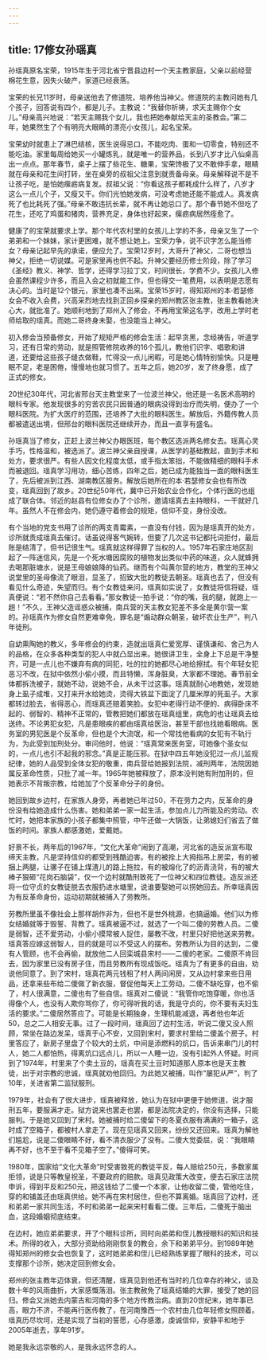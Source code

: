 ```yaml
---
---
---
```

title: 17修女孙瑶真
---




孙瑶真原名宝荣，1915年生于河北省宁晋县边村一个天主教家庭，父亲以前经营棉花生意，因失火破产，家道已经衰落。

宝荣的长兄11岁时，母亲送他去了修道院，培养他当神父。修道院的主教问她有几个孩子，回答说有四个，都是儿子。主教说：“我替你祈祷，求天主赐你个女儿。”母亲高兴地说：“若天主赐我个女儿，我也把她奉献给天主的圣教会。”第二年，她果然生了个有明亮大眼睛的漂亮小女孩儿，起名宝荣。

宝荣幼时就患上了淋巴结核，医生说得忌口，不能吃肉、蛋和一切零食，特别还不能吃油。家里每周给她买一小罐炼乳，就是唯一的营养品，长到八岁才比八仙桌高出一点点。那年春节，桌子上摆了些花生、糖果，宝荣馋极了又不敢伸手拿，眼睛就在母亲和花生间打转，坐在桌旁的叔祖父注意到就责备母亲。母亲解释说不是不让孩子吃，是怕她瘰疬病复发。叔祖父说：“你看这孩子都耗成什么样了，八岁才这么一点儿个子，又瘦又干。你们光怕她发病，可没考虑她还能不能成人。真发病死了也比耗死了强。”母亲不敢违抗长辈，就不再让她忌口了。那个春节她不但吃了花生，还吃了鸡蛋和猪肉，营养充足，身体也好起来，瘰疬病居然痊愈了。

健康了的宝荣就要求上学。那个年代农村里的女孩儿上学的不多，母亲又生了一个弟弟和一个妹妹，家计更困难，就不想让她上。宝荣力争，说不识字怎么能当修女？母亲记起早先的承诺，便应允了。宝荣12岁时，大哥升了神父，二哥也想当神父，拒绝一切说媒。可是家里再也供不起。升神父要经历修士阶段，除了学习《圣经》教义、神学、哲学，还得学习拉丁文，时间很长，学费不少。女孩儿入修会虽然课程少许多，而且入会之初就能工作，但也得交一笔费用，以表明是志愿有决心的。当时是12个银元，家里也凑不出来。宝荣15岁时，得知郑州的本·若瑟修女会不收入会费，兴高采烈地去找到正回乡探亲的郑州教区张主教，张主教看她决心大，就批准了。她顺利地到了郑州入了修会，不再用宝荣这名字，改用上学时老师给取的瑶真。而她二哥终身未娶，也没能当上神父。

初入修会当预备修女，开始了规矩严格的修会生活：起早贪黑，念经祷告，听道学习，还有日常的劳动，就是照管修院收养的16个孤儿，教他们识字、唱歌和讲道，还要给这些孩子缝衣做鞋，忙得没一点儿闲暇，可是她心情特别愉快。只是睡眠不足，老是困倦，慢慢地也就习惯了。五年之后，她20岁，发了终身愿，成了正式的修女。

20世纪30年代，河北省邢台天主教堂来了一位波兰神父，他还是一名医术高明的眼科专家。他发现很多的穷苦农民只因普通的眼病没得到治疗而失明，便办了一个眼科医院。为扩大医疗的范围，还培养了大批的眼科医生。解放后，外籍传教人员都被遣送出境，但邢台的眼科医院还继续开办，而且一直享有盛名。

孙瑶真当了修女，正赶上波兰神父办眼医班，每个教区选派两名修女去。瑶真心灵手巧，性格温和，被选派了。波兰神父亲自授课，从医学的基础教起，直到手术和处方，要求很严。有些人因文化程度太低，或手指太笨拙，不能做精细的眼科手术而被退回。瑶真学习用功，细心苦练，四年之后，她已成为能独当一面的眼科医生了，先后被派到江西、湖南教区服务。解放后她所在的本·若瑟修女会也有所改变，瑶真回到了故乡。20世纪50年代，冀中已开始农业合作化，个体行医的也组成了联合体。邻近的赵县有位修女办了个诊所，邀请瑶真去主持眼科，一干就好几年。虽然人不在修会内，她仍遵守着修会的规矩，信仰不变，身份没改。

有个当地的党支书用了诊所的两支青霉素，一直没有付钱，因为是瑶真开的处方，诊所就责成瑶真去催讨。话虽说得客气婉转，但要了几次这书记都托词拒付，最后账是结清了，但书记很生气。瑶真就这样得罪了当权的人。1957年石家庄地区刮起了一阵迷信风，先是一个死水塘因腐败的植物发出类似中药的味道，众人就蜂拥去喝那脏塘水，说是王母娘娘降的仙药。继而有个叫黄尔营的地方，教堂的王神父说堂里的圣母像流了眼泪，显圣了，招致大批的教徒去朝圣。瑶真也去了，但没有看见什么奇迹，失望而归。有个女教徒来问，瑶真如实说了，女教徒将信将疑，瑶真便说：“若不然你自己去看看。”那女教徒一拍手说：“你的嘴，我的腿，就跑上一趟！”不久，王神父造谣惑众被捕，南兵营的天主教女犯差不多全是黄尔营一案的。孙瑶真作为修女自然更难幸免，罪名是“煽动群众朝圣，破坏农业生产”，判八年徒刑。

自幼熏陶她的教义，多年修会的约束，造就出瑶真仁爱宽厚、谨慎谦和、舍己为人的品格，在众多各种类型的犯人中就凸显出来。她很讲卫生，全身上下总是干净整齐，可是一点儿也不嫌弃有病的同犯，吐的拉的她都尽心地给擦拭。有个年轻女犯恶习不改，在狱中依然小偷小摸，而且特懒，浑身脏臭，大家都不理她。春节前全体都拆洗被子，就她不动，说她不会，从未干过这事。瑶真就耐心地教她，发现她身上虱子成堆，又打来开水给她烫，烫得大铁盆下面淀了几厘米厚的死虱子。大家都转过脸去，省得恶心，而瑶真还赔着笑脸。女犯中老得行动不便的、病得卧床不起的、弱智的、精神不正常的，管教把她们都放在瑶真组里，病危的也让瑶真去给送终。不论男犯女犯，凡是患眼疾的都由瑶真给医治，甚至干部也找她看眼病。医务室的男犯医是个反革命，但也是个大流氓，和一个常找他看病的女犯有不轨行为，为此受到加刑处分。审问他时，他说：“瑶真常来医务室，可她像个圣女似的，一点儿也引不起我的邪念。”真是正能压邪。在狱中四五年她没犯过一点儿监规纪律，她的人品受到全体女犯的敬重，南兵营给她报到法院，减刑两年，法院因她属反革命性质，只批了减一年。1965年她被释放了，原本没判她有附加刑的，但她表示不背叛宗教，给她加了个反革命分子的身份。

她回到故乡边村，在家族人身旁，再者她已年过50，不在劳力之内，反革命的身份没有给她造成什么伤害。她和弟弟一家一起生活，参加点儿力所能及的劳动。农忙时，她把本家族的小孩子都集中照管，中午还做一大锅饭，让弟媳妇们省去了做饭的时间。家族人都感激她，爱戴她。

好景不长，两年后的1967年，“文化大革命”闹到了高潮，河北省的造反派宣布取缔天主教，凡是坚持信仰的都受到残酷迫害。有的被拴上大拇指吊上房梁，有的被捆上两腿，让骡子在铺上煤渣儿的路上拖拉，有的被熔化了的沥青浇背，有的被大棒子狠砸“花岗石脑袋”，仅一个边村就酷刑致死了一位神父和四位教徒。造反派还将一位守贞的女教徒脱去衣服扔进水塘里，说谁要娶她可以捞她回去。所幸瑶真因为有反革命身份，运动初期就被捕入了劳教所。

劳教所里虽不像社会上那样胡作非为，但也不是世外桃源，也搞逼婚。他们以为修女结婚就等于毁誓、背教了。瑶真被逼不过，就选了一个叫二傻的劳教人员。二傻是弱智，还不爱劳动，小偷小摸常被人捉住，屡教不改，村里只好把他送来劳教。瑶真答应嫁这弱智人，目的就是可以不受这人的摆布。劳教所认为目的达到，二傻有人管顾，也不会再偷，就放他二人回栾城县宋村——二傻的老家。二傻原不肯回去，因为家里已没有房子住，而且劳教所有现成饭吃。瑶真为了有更多的自由，劝说他同意了。到了宋村，瑶真花两元钱租了村人两间闲房，又从边村拿来些日用品，还拿来些布给二傻做了新衣服，督促他每天上工劳动。二傻不缺吃穿，也不偷了，村人很满意，二傻也有了些自信。瑶真对二傻说：“我管你吃饱穿暖，你也活得像个人，也没有人欺你骂你了，你可得听我的话，我是守贞的，你不要有夫妇生活的要求。”二傻居然答应了。可能是长期独身，生理机能减退，再者他也年近50，总之二人相安无事。过了一段时间，瑶真回了边村生活，听说二傻又没人照顾，常坐在路边发呆，瑶真于心不安，又回到宋村，要求村里给二傻盖个房子。村里答应了，新房子里盘了个较大的土炕，中间是添燃料的炕口，告诉来串门儿的村人，她二人都怕热，得离炕口远点儿，所以一人睡一边，没有引起外人怀疑。时间到了1974年，村里来了个卖土豆的，瑶真在买土豆时知道那人原本也是天主教徒，出于对宗教的忠诚，瑶真就劝他回归。为此她又被捕，叫作“屡犯从严”，判了10年，关进省第二监狱服刑。

1979年，社会有了很大进步，瑶真被释放，她认为在狱中更便于她修道，说才服刑五年，要服满才走。狱方说来也罢走也罢，都是法院决定的，你没有选择，只能服判。于是她又回到了宋村。她被捕时给二傻留下的冬夏衣服有满满的一箱子，这时成了空箱子，都被村人拿走了。现在见瑶真又回来，纷纷又还回来。瑶真为解他们尴尬，说是二傻眼睛不好，看不清衣服少了没有。二傻大觉委屈，说：“我眼睛再不好，也不至于看不见箱子空了。”傻得可笑。

1980年，国家给“文化大革命”时受害致死的教徒平反，每人赔给250元，多数家属拒领，说是只等教皇祝圣，不要政府的赔款。瑶真见政策大改变，便去石家庄法院申诉，得到平反和250元，把这钱给了二傻一个本家，让他收留二傻，管他吃住，穿的和铺盖还由瑶真供给。她不再在宋村居住，但也不算离婚。瑶真回了边村，还和弟弟一家共同生活，不时和弟弟一起来宋村看看二傻。三年后，二傻死于脑出血，这段婚姻彻底结束。

在边村，她应弟弟要求，开了个眼科诊所，同时向弟弟和侄儿教授眼科的知识和技术。所得的收入，大部分资助给刚刚恢复的教会，余下和弟弟平分。到1989年她得知郑州的修女会也恢复了，这时她弟弟和侄儿已经熟练掌握了眼科的技术，可以支撑那个诊所，她决定回到修女会。

郑州的张主教年迈体衰，但还清醒，瑶真见到他还有当时的几位幸存的神父，谈及数十年的风雨曲折，大家感慨落泪。张主教赦免了瑶真结婚的大罪，接受了她的回归。修会又派她去内蒙古和河南的多个地方传教治病。直到20世纪末，她年事已高，眼力不济，不能再行医传教了，在河南豫西一个农村由几位年轻修女照顾着。瑶真历尽坎坷，还是实现了当初的誓愿，心存感激，虔诚信仰，安静平和地于2005年逝去，享年91岁。

她是我永远崇敬的人，是我永远怀念的人。